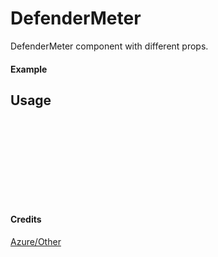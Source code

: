 
<Meta of={DefenderMeter} title="Azure/Other/DefenderMeter" />

# DefenderMeter

DefenderMeter component with different props.

#### Example

<Canvas of={DefenderMeter.Primary} />

## Usage

```ts
import { DefenderMeter } from "yadl-ui";

const Example = () => {
  return (
      <DefenderMeter />
  );
};

export default Example;
```

#### Credits
[Azure/Other](https://learn.microsoft.com/en-us/azure/architecture/icons/)
